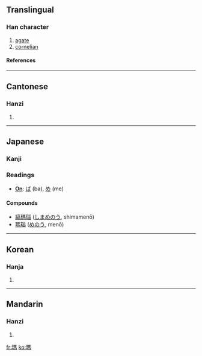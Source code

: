 {{see|玛}}

==Translingual==
===Han character===
{{Han char|rn=96|rad=玉|as=10|sn=14|four=1112<sub>7</sub>|canj=一土尸手火 (MGSQF)}}
# [[agate]]
# [[cornelian]]
====References====
{{Han ref|kx=0739.090|dkj=21156|dj=1149.140|hdz=21130.090|uh=746A|ud=29802|bh=BABF|bd=47807}}

----
==Cantonese==
===Hanzi===
{{yue-hanzi|jyut=|y=ma5}}
# {{defn|Cantonese}}

----
==Japanese==
===Kanji===
===Readings===
* '''[[On]]''': [[ば]] (ba), [[め]] (me)
====Compounds====
*[[縞瑪瑙]] ([[しまめのう]], shimamenō)
*[[瑪瑙]] ([[めのう]], menō)
----
==Korean==
===Hanja===
{{ko-hanja|hangeul=마|eumhun=|rv=ma|mr=ma|y=ma}}
# {{defn|Korean}}

----
==Mandarin==
===Hanzi===
{{cmn-hanzi|sim=玛|pin=[[mǎ]] (ma3), [[tiàn]] (tian4)|wg=ma<sup>3</sup>, t'ien<sup>4</sup>}}
# {{defn|Mandarin}}

[[fr:瑪]]
[[ko:瑪]]